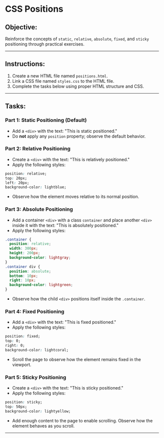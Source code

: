 # CSS Positions

## Objective:

Reinforce the concepts of `static`, `relative`, `absolute`, `fixed`, and `sticky` positioning through practical exercises.

---

## Instructions:

1. Create a new HTML file named `positions.html`.
2. Link a CSS file named `styles.css` to the HTML file.
3. Complete the tasks below using proper HTML structure and CSS.

---

## Tasks:

### **Part 1: Static Positioning (Default)**

- Add a `<div>` with the text: "This is static positioned."
- Do **not** apply any `position` property; observe the default behavior.

### **Part 2: Relative Positioning**

- Create a `<div>` with the text: "This is relatively positioned."
- Apply the following styles:

```css {{ title: 'css' }}
position: relative;
top: 20px;
left: 20px;
background-color: lightblue;
```

- Observe how the element moves relative to its normal position.

### **Part 3: Absolute Positioning**

- Add a container `<div>` with a class `container` and place another `<div>` inside it with the text: "This is absolutely positioned."
- Apply the following styles:

```css {{ title: 'css' }}
.container {
  position: relative;
  width: 300px;
  height: 200px;
  background-color: lightgray;
}
.container div {
  position: absolute;
  bottom: 10px;
  right: 10px;
  background-color: lightgreen;
}
```

- Observe how the child `<div>` positions itself inside the `.container`.

### **Part 4: Fixed Positioning**

- Add a `<div>` with the text: "This is fixed positioned."
- Apply the following styles:

```css {{ title: 'css' }}
position: fixed;
top: 0;
right: 0;
background-color: lightcoral;
```

- Scroll the page to observe how the element remains fixed in the viewport.

### **Part 5: Sticky Positioning**

- Create a `<div>` with the text: "This is sticky positioned."
- Apply the following styles:

```css {{ title: 'css' }}
position: sticky;
top: 50px;
background-color: lightyellow;
```

- Add enough content to the page to enable scrolling. Observe how the element behaves as you scroll.

---
